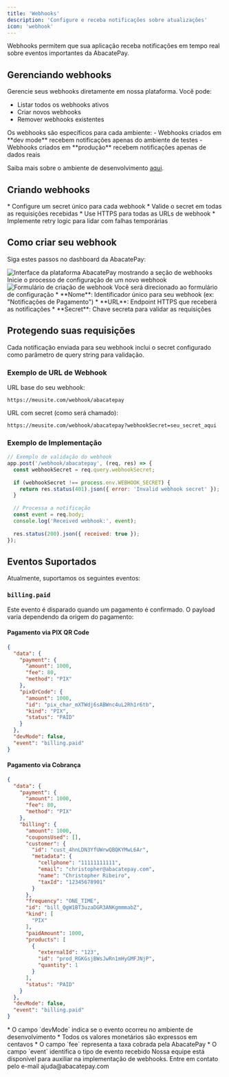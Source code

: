 ```yaml
---
title: 'Webhooks'
description: 'Configure e receba notificações sobre atualizações'
icon: 'webhook'
---
```


Webhooks permitem que sua aplicação receba notificações em tempo real sobre eventos importantes da AbacatePay.

## <Icon icon="mobile" type="solid"/>  Gerenciando webhooks

Gerencie seus webhooks diretamente em nossa plataforma. Você pode:
- Listar todos os webhooks ativos
- Criar novos webhooks
- Remover webhooks existentes

<Card title="Ambientes e Webhooks" icon="book" horizontal>
  Os webhooks são específicos para cada ambiente:
  - Webhooks criados em **dev mode** recebem notificações apenas do ambiente de testes
  - Webhooks criados em **produção** recebem notificações apenas de dados reais
  
  Saiba mais sobre o ambiente de desenvolvimento <a href="./devmode">aqui</a>.
</Card>

## <Icon icon="key" type="solid"/>  Criando webhooks

<Card title="Segurança dos Webhooks" icon="light-emergency-on" horizontal>
  * Configure um secret único para cada webhook
  * Valide o secret em todas as requisições recebidas
  * Use HTTPS para todas as URLs de webhook
  * Implemente retry logic para lidar com falhas temporárias
</Card>

## Como criar seu webhook

Siga estes passos no dashboard da AbacatePay:

<Steps>
  <Step title="Acesse a Seção de Webhooks">
    <Card>
      <img
        src="/images/criar-webhook.png"
        alt="Interface da plataforma AbacatePay mostrando a seção de webhooks"
      />
      <Card title="Navegue até a seção Integrar e clique em Webhooks">
        Inicie o processo de configuração de um novo webhook
      </Card>
    </Card>
  </Step>
  <Step title="Inicie a Criação">
    <Card>
      <img
        src="/images/salvar-webhook.png"
        alt="Formulário de criação de webhook"
      />
      <Card title="Clique em 'Criar' e prepare-se para configurar">
        Você será direcionado ao formulário de configuração
      </Card>
    </Card>
  </Step>
  <Step title="Configure seu Webhook">
    <Card>
      <Card title="Preencha os campos necessários:" horizontal> 
        * **Nome**: Identificador único para seu webhook (ex: "Notificações de Pagamento")
        * **URL**: Endpoint HTTPS que receberá as notificações
        * **Secret**: Chave secreta para validar as requisições
      </Card>
    </Card>
  </Step>
</Steps>

## <Icon icon="lock" type="solid"/> Protegendo suas requisições

Cada notificação enviada para seu webhook inclui o secret configurado como parâmetro de query string para validação.

### Exemplo de URL de Webhook

URL base do seu webhook:
```
https://meusite.com/webhook/abacatepay
```

URL com secret (como será chamado):
```
https://meusite.com/webhook/abacatepay?webhookSecret=seu_secret_aqui
```

### Exemplo de Implementação

```javascript
// Exemplo de validação do webhook
app.post('/webhook/abacatepay', (req, res) => {
  const webhookSecret = req.query.webhookSecret;
  
  if (webhookSecret !== process.env.WEBHOOK_SECRET) {
    return res.status(401).json({ error: 'Invalid webhook secret' });
  }
  
  // Processa a notificação
  const event = req.body;
  console.log('Received webhook:', event);
  
  res.status(200).json({ received: true });
});
```

## <Icon icon="bell" type="solid"/> Eventos Suportados

Atualmente, suportamos os seguintes eventos:

### `billing.paid`

Este evento é disparado quando um pagamento é confirmado. O payload varia dependendo da origem do pagamento:

#### Pagamento via PIX QR Code

```json
{
  "data": {
    "payment": {
      "amount": 1000,
      "fee": 80,
      "method": "PIX"
    },
    "pixQrCode": {
      "amount": 1000,
      "id": "pix_char_mXTWdj6sABWnc4uL2Rh1r6tb",
      "kind": "PIX",
      "status": "PAID"
    }
  },
  "devMode": false,
  "event": "billing.paid"
}
```

#### Pagamento via Cobrança

```json
{
  "data": {
    "payment": {
      "amount": 1000,
      "fee": 80,
      "method": "PIX"
    },
    "billing": {
      "amount": 1000,
      "couponsUsed": [],
      "customer": {
        "id": "cust_4hnLDN3YfUWrwQBQKYMwL6Ar",
        "metadata": {
          "cellphone": "11111111111",
          "email": "christopher@abacatepay.com",
          "name": "Christopher Ribeiro",
          "taxId": "12345678901"
        }
      },
      "frequency": "ONE_TIME",
      "id": "bill_QgW1BT3uzaDGR3ANKgmmmabZ",
      "kind": [
        "PIX"
      ],
      "paidAmount": 1000,
      "products": [
        {
          "externalId": "123",
          "id": "prod_RGKGsjBWsJwRn1mHyGMFJNjP",
          "quantity": 1
        }
      ],
      "status": "PAID"
    }
  },
  "devMode": false,
  "event": "billing.paid"
}
```

<Card title="Nota Importante" icon="info" horizontal>
  * O campo `devMode` indica se o evento ocorreu no ambiente de desenvolvimento
  * Todos os valores monetários são expressos em centavos
  * O campo `fee` representa a taxa cobrada pela AbacatePay
  * O campo `event` identifica o tipo de evento recebido
</Card>

<Card title="Precisa de ajuda?" icon="headset" color="#25c2a0">
  Nossa equipe está disponível para auxiliar na implementação de webhooks. Entre em contato pelo e-mail <Icon icon="envelope" type="solid"/> ajuda@abacatepay.com
</Card>
